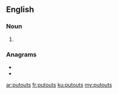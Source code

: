 {{also|put outs|put-outs}}
==English==

===Noun===
{{head|en|noun plural form}}

# {{plural of|putout|lang=en}}

===Anagrams===
* {{l|en|outputs}}
* {{l|en|puts out}}

[[ar:putouts]]
[[fr:putouts]]
[[ku:putouts]]
[[my:putouts]]
